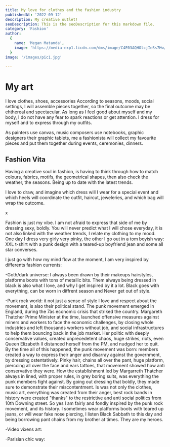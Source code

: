 ```yaml
---
title: My love for clothes and the fashion industry
publishedAt: '2022-09-12'
description: My creative outlet!
seoDescription: This is the seoDescription for this markdown file.
category: 'Fashion'
author:
  {
    name: 'Megan Matanda',
    image: 'https://media-exp1.licdn.com/dms/image/C4E03AQHOlcjIeSs7Hw/profile-displayphoto-shrink_200_200/0/1656079264419?e=1665014400&v=beta&t=iqNsDEnusO-SGUDunM-TC5ZJcMGGMq6Yn_xWwOVYXvE',
  }
image: '/images/pic1.jpg'
  
---
```


# My art

I love clothes, shoes, accessories According to seasons, moods, social settings, I will assemble pieces together, so the final outcome
may be ehthereal and spectacular. As long as I feel good about myself and my body, I do not have any fear to spark reactions or get attention. I dress for myself and to express through my outfits.

As painters use canvas, music composers use notebooks, graphic designers their graphic tablets, me a fashionista will collect my favourite pieces and put them together during events, ceremonies, dinners.

## Fashion Vita

Having a creative soul in fashion, is having to think through how to match colours, fabrics, motifs, the geometrical shapes, then also check the weather, the seasons. Being up to date with the latest trends. 

I love to draw, and imagine which dress will I wear for a special event and which heels will coordinate the outfit, haircut, jeweleries, and which bag will wrap the outcome.

x

Fashion is just my vibe. I am not afraid to express that side of me by dressing sexy, boldly. You will never predict what I will chose everyday, it is not also linked with the weather
trends, I relate my clothing to my mood. One day I dress very girly very pinky, the other I go out in a tom boyish way: XXL t-shirt with a punk design with a teared-up boyfriend jean and some all star converses.

I just go with how my mind flow at the moment, I am very inspired by differents fashion currents: 

-Goth/dark universe: I always been drawn by their makeups hairstyles, platforms boots with tons of metallic bits. Them always being
dressed in black is also what I love, and why I get inspired by it a lot. Black goes with everything, can be worn in diffrent season and Never
get out of style.

-Punk rock world: it not just a sense of style I love and respect about the movement, is also their political stand. The punk movement emerged in England, during the 7às economic crisis that striked the country.
Margareth Thatcher Prime Minister at the time, launched offensive measures against miners and workers to face the economic challenges, by closing whole industries and left thousands workers without job, and 
social infrastructures to help them bouncing back in the job market. Her politic with deeply conservative values, created unprecedetent chaos, huge strikes, riots, even Queen Elizabeth II distanced herself from the PM, and nudged her to quit.
By the time all of this happened, the punk movement was born: members created a way to express their anger and disarray against the government, by dressing ostentatively. Pinky hair, chains all over the pant, huge platform, pierccing all over the face and ears
tattoes, that movement showed how anti conservative they were. How the establishment led by Margarreth Thatcher always in lined, with proper rules, in grey boring suits, was everything the punk members fight against.
By going out dressing that boldly, they made sure to demonstrate their miscontentment. Is was not only the clothes, music art, everything was created from their anger, best rock bands in history were created "thanks" to the restrictive and anti social politics from 10th Downing street.
So yes I am fairly and fondly inspired by the punk rock movement, and its history. I sometimes wear platforms boots with teared up jeans, or will wear fake nose piercing, I listen Black Sabbath to this day 
and being borrowing pant chains from my brother at times. They are my heroes.

-Video vixens art: 

-Parisian chic way:
